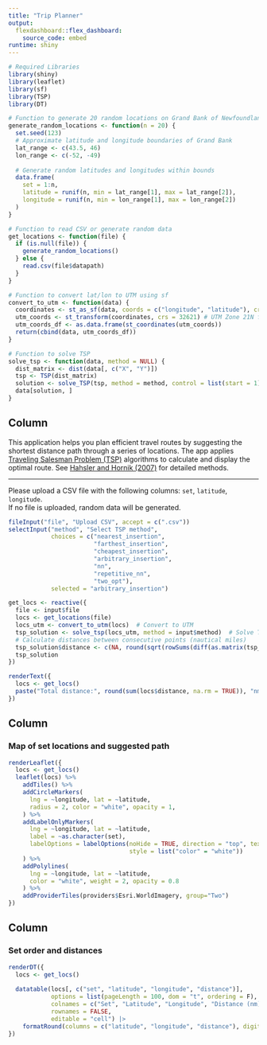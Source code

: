 ```yaml
---
title: "Trip Planner"
output: 
  flexdashboard::flex_dashboard:
    source_code: embed
runtime: shiny
---
```


```r
# Required Libraries
library(shiny)
library(leaflet)
library(sf)
library(TSP)
library(DT)

# Function to generate 20 random locations on Grand Bank of Newfoundland
generate_random_locations <- function(n = 20) {
  set.seed(123)
  # Approximate latitude and longitude boundaries of Grand Bank
  lat_range <- c(43.5, 46)
  lon_range <- c(-52, -49)
  
  # Generate random latitudes and longitudes within bounds
  data.frame(
    set = 1:n,
    latitude = runif(n, min = lat_range[1], max = lat_range[2]),
    longitude = runif(n, min = lon_range[1], max = lon_range[2])
  )
}

# Function to read CSV or generate random data
get_locations <- function(file) {
  if (is.null(file)) {
    generate_random_locations()
  } else {
    read.csv(file$datapath)
  }
}

# Function to convert lat/lon to UTM using sf
convert_to_utm <- function(data) {
  coordinates <- st_as_sf(data, coords = c("longitude", "latitude"), crs = 4326)
  utm_coords <- st_transform(coordinates, crs = 32621) # UTM Zone 21N for Newfoundland
  utm_coords_df <- as.data.frame(st_coordinates(utm_coords))
  return(cbind(data, utm_coords_df))
}

# Function to solve TSP
solve_tsp <- function(data, method = NULL) {
  dist_matrix <- dist(data[, c("X", "Y")])
  tsp <- TSP(dist_matrix)
  solution <- solve_TSP(tsp, method = method, control = list(start = 1))
  data[solution, ]
}
```

Column {.sidebar}
-----------------------------------------------------------------------

This application helps you plan efficient travel routes by suggesting the shortest distance path through a series of locations. The app applies [Traveling Salesman Problem (TSP)](https://en.wikipedia.org/wiki/Travelling_salesman_problem) algorithms to calculate and display the optimal route. See [Hahsler and Hornik (2007)](https://doi.org/10.18637/jss.v023.i02) for detailed methods.

---

Please upload a CSV file with the following columns: `set`, `latitude`, `longitude`.  
If no file is uploaded, random data will be generated.

```r
fileInput("file", "Upload CSV", accept = c(".csv"))
selectInput("method", "Select TSP method", 
            choices = c("nearest_insertion",
                        "farthest_insertion",
                        "cheapest_insertion",
                        "arbitrary_insertion",
                        "nn", 
                        "repetitive_nn",
                        "two_opt"),
            selected = "arbitrary_insertion")

get_locs <- reactive({
  file <- input$file
  locs <- get_locations(file)
  locs_utm <- convert_to_utm(locs)  # Convert to UTM
  tsp_solution <- solve_tsp(locs_utm, method = input$method)  # Solve TSP for optimal path
  # Calculate distances between consecutive points (nautical miles)
  tsp_solution$distance <- c(NA, round(sqrt(rowSums(diff(as.matrix(tsp_solution[, c("X", "Y")]))^2)), 2)) / 1000 * 0.539957
  tsp_solution
})

renderText({
  locs <- get_locs()
  paste("Total distance:", round(sum(locs$distance, na.rm = TRUE)), "nm")
})
```

Column
-----------------------------------------------------------------------

### Map of set locations and suggested path

```r
renderLeaflet({
  locs <- get_locs()
  leaflet(locs) %>%
    addTiles() %>%
    addCircleMarkers(
      lng = ~longitude, lat = ~latitude,
      radius = 2, color = "white", opacity = 1,
    ) %>%
    addLabelOnlyMarkers(
      lng = ~longitude, lat = ~latitude,
      label = ~as.character(set),
      labelOptions = labelOptions(noHide = TRUE, direction = "top", textOnly = TRUE, 
                                  style = list("color" = "white"))
    ) %>%
    addPolylines(
      lng = ~longitude, lat = ~latitude,
      color = "white", weight = 2, opacity = 0.8
    ) %>% 
    addProviderTiles(providers$Esri.WorldImagery, group="Two")
})
```

Column
-----------------------------------------------------------------------

### Set order and distances

```r
renderDT({
  locs <- get_locs()
  
  datatable(locs[, c("set", "latitude", "longitude", "distance")], 
            options = list(pageLength = 100, dom = "t", ordering = F),
            colnames = c("Set", "Latitude", "Longitude", "Distance (nm)"),
            rownames = FALSE, 
            editable = "cell") |> 
    formatRound(columns = c("latitude", "longitude", "distance"), digits = 3)
})
```

